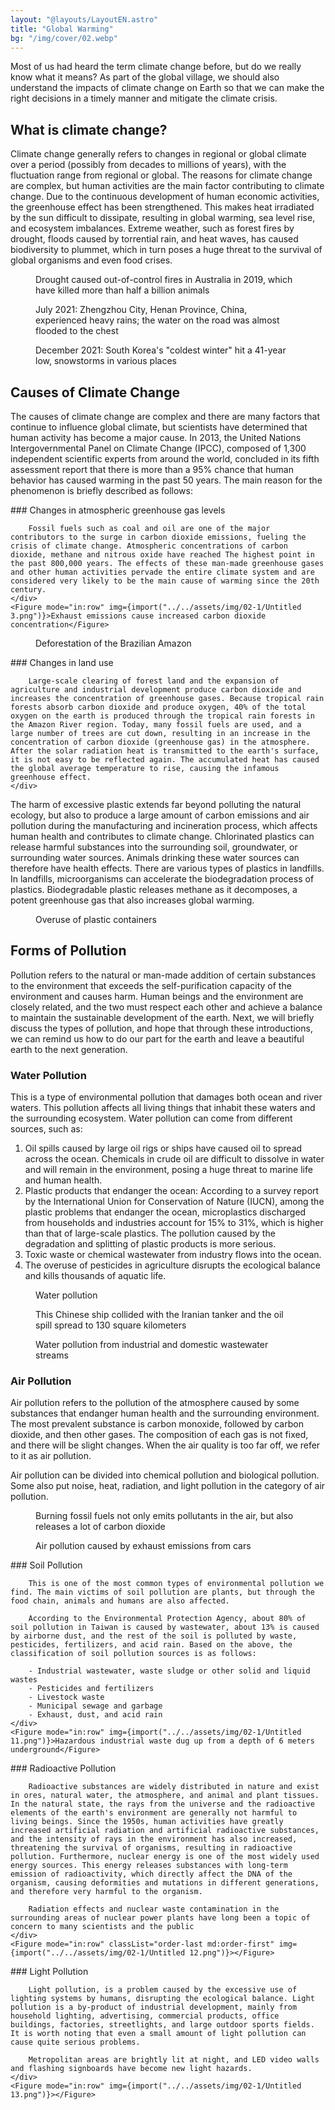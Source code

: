 ```yaml
---
layout: "@layouts/LayoutEN.astro"
title: "Global Warming"
bg: "/img/cover/02.webp"
---
```



Most of us had heard the term climate change before, but do we really know what it means? As part of the global village, we should also understand the impacts of climate change on Earth so that we can make the right decisions in a timely manner and mitigate the climate crisis.

## What is climate change?

Climate change generally refers to changes in regional or global climate over a period (possibly from decades to millions of years), with the fluctuation range from regional or global. The reasons for climate change are complex, but human activities are the main factor contributing to climate change. Due to the continuous development of human economic activities, the greenhouse effect has been strengthened. This makes heat irradiated by the sun difficult to dissipate, resulting in global warming, sea level rise, and ecosystem imbalances. Extreme weather, such as forest fires by drought, floods caused by torrential rain, and heat waves, has caused biodiversity to plummet, which in turn poses a huge threat to the survival of global organisms and even food crises.

<Row>
    <Figure mode="in:row" img={import("../../assets/img/02-1/Untitled.png")}>Drought caused out-of-control fires in Australia in 2019, which have killed more than half a billion animals</Figure>
    <Figure mode="in:row" img={import("../../assets/img/02-1/Untitled 1.png")}>July 2021: Zhengzhou City, Henan Province, China, experienced heavy rains; the water on the road was almost flooded to the chest</Figure>
    <Figure mode="in:row" img={import("../../assets/img/02-1/Untitled 2.png")}>December 2021: South Korea's "coldest winter" hit a 41-year low, snowstorms in various places</Figure>
</Row>

## Causes of Climate Change

The causes of climate change are complex and there are many factors that continue to influence global climate, but scientists have determined that human activity has become a major cause. In 2013, the United Nations Intergovernmental Panel on Climate Change (IPCC), composed of 1,300 independent scientific experts from around the world, concluded in its fifth assessment report that there is more than a 95% chance that human behavior has caused warming in the past 50 years. The main reason for the phenomenon is briefly described as follows:


<Row>
    <div>
        ### Changes in atmospheric greenhouse gas levels

        Fossil fuels such as coal and oil are one of the major contributors to the surge in carbon dioxide emissions, fueling the crisis of climate change. Atmospheric concentrations of carbon dioxide, methane and nitrous oxide have reached The highest point in the past 800,000 years. The effects of these man-made greenhouse gases and other human activities pervade the entire climate system and are considered very likely to be the main cause of warming since the 20th century.
    </div>
    <Figure mode="in:row" img={import("../../assets/img/02-1/Untitled 3.png")}>Exhaust emissions cause increased carbon dioxide concentration</Figure>

</Row>

<Row>
    <Figure mode="in:row" classList="order-last md:order-first" img={import("../../assets/img/02-1/Untitled 4.png")}>Deforestation of the Brazilian Amazon</Figure>
    <div>
        ### Changes in land use

        Large-scale clearing of forest land and the expansion of agriculture and industrial development produce carbon dioxide and increases the concentration of greenhouse gases. Because tropical rain forests absorb carbon dioxide and produce oxygen, 40% of the total oxygen on the earth is produced through the tropical rain forests in the Amazon River region. Today, many fossil fuels are used, and a large number of trees are cut down, resulting in an increase in the concentration of carbon dioxide (greenhouse gas) in the atmosphere. After the solar radiation heat is transmitted to the earth's surface, it is not easy to be reflected again. The accumulated heat has caused the global average temperature to rise, causing the infamous greenhouse effect.
    </div>
</Row>

<Row>
    <div>
        The harm of excessive plastic extends far beyond polluting the natural ecology, but also to produce a large amount of carbon emissions and air pollution during the manufacturing and incineration process, which affects human health and contributes to climate change. Chlorinated plastics can release harmful substances into the surrounding soil, groundwater, or surrounding water sources. Animals drinking these water sources can therefore have health effects. There are various types of plastics in landfills. In landfills, microorganisms can accelerate the biodegradation process of plastics. Biodegradable plastic releases methane as it decomposes, a potent greenhouse gas that also increases global warming.
    </div>
    <Figure mode="in:row" img={import("../../assets/img/02-1/Untitled 5.png")}>Overuse of plastic containers</Figure>
</Row>

## Forms of Pollution

Pollution refers to the natural or man-made addition of certain substances to the environment that exceeds the self-purification capacity of the environment and causes harm. Human beings and the environment are closely related, and the two must respect each other and achieve a balance to maintain the sustainable development of the earth. Next, we will briefly discuss the types of pollution, and hope that through these introductions, we can remind us how to do our part for the earth and leave a beautiful earth to the next generation.

### Water Pollution

This is a type of environmental pollution that damages both ocean and river waters. This pollution affects all living things that inhabit these waters and the surrounding ecosystem. Water pollution can come from different sources, such as:

1. Oil spills caused by large oil rigs or ships have caused oil to spread across the ocean. Chemicals in crude oil are difficult to dissolve in water and will remain in the environment, posing a huge threat to marine life and human health.
2. Plastic products that endanger the ocean: According to a survey report by the International Union for Conservation of Nature (IUCN), among the plastic problems that endanger the ocean, microplastics discharged from households and industries account for 15% to 31%, which is higher than that of large-scale plastics. The pollution caused by the degradation and splitting of plastic products is more serious.
3. Toxic waste or chemical wastewater from industry flows into the ocean.
4. The overuse of pesticides in agriculture disrupts the ecological balance and kills thousands of aquatic life.

<Row>
    <Figure mode="in:row" img={import("../../assets/img/02-1/Untitled 6.png")}>Water pollution</Figure>
    <Figure mode="in:row" img={import("../../assets/img/02-1/Untitled 7.png")}>This Chinese ship collided with the Iranian tanker and the oil spill spread to 130 square kilometers</Figure>
    <Figure mode="in:row" img={import("../../assets/img/02-1/Untitled 8.png")}>Water pollution from industrial and domestic wastewater streams</Figure>
</Row>

### Air Pollution

Air pollution refers to the pollution of the atmosphere caused by some substances that endanger human health and the surrounding environment. The most prevalent substance is carbon monoxide, followed by carbon dioxide, and then other gases. The composition of each gas is not fixed, and there will be slight changes. When the air quality is too far off, we refer to it as air pollution.

Air pollution can be divided into chemical pollution and biological pollution. Some also put noise, heat, radiation, and light pollution in the category of air pollution.

<Row>
    <Figure mode="in:row" img={import("../../assets/img/02-1/Untitled 9.png")}>Burning fossil fuels not only emits pollutants in the air, but also releases a lot of carbon dioxide</Figure>
    <Figure mode="in:row" img={import("../../assets/img/02-1/Untitled 10.png")}>Air pollution caused by exhaust emissions from cars</Figure>
</Row>

<Row>
    <div>
        ### Soil Pollution

        This is one of the most common types of environmental pollution we find. The main victims of soil pollution are plants, but through the food chain, animals and humans are also affected.

        According to the Environmental Protection Agency, about 80% of soil pollution in Taiwan is caused by wastewater, about 13% is caused by airborne dust, and the rest of the soil is polluted by waste, pesticides, fertilizers, and acid rain. Based on the above, the classification of soil pollution sources is as follows:

        - Industrial wastewater, waste sludge or other solid and liquid wastes
        - Pesticides and fertilizers
        - Livestock waste
        - Municipal sewage and garbage
        - Exhaust, dust, and acid rain
    </div>
    <Figure mode="in:row" img={import("../../assets/img/02-1/Untitled 11.png")}>Hazardous industrial waste dug up from a depth of 6 meters underground</Figure>
</Row>

<Row>
    <div>
        ### Radioactive Pollution

        Radioactive substances are widely distributed in nature and exist in ores, natural water, the atmosphere, and animal and plant tissues. In the natural state, the rays from the universe and the radioactive elements of the earth's environment are generally not harmful to living beings. Since the 1950s, human activities have greatly increased artificial radiation and artificial radioactive substances, and the intensity of rays in the environment has also increased, threatening the survival of organisms, resulting in radioactive pollution. Furthermore, nuclear energy is one of the most widely used energy sources. This energy releases substances with long-term emission of radioactivity, which directly affect the DNA of the organism, causing deformities and mutations in different generations, and therefore very harmful to the organism.
        
        Radiation effects and nuclear waste contamination in the surrounding areas of nuclear power plants have long been a topic of concern to many scientists and the public
    </div>
    <Figure mode="in:row" classList="order-last md:order-first" img={import("../../assets/img/02-1/Untitled 12.png")}></Figure>
</Row>

<Row>
    <div>
        ### Light Pollution

        Light pollution, is a problem caused by the excessive use of lighting systems by humans, disrupting the ecological balance. Light pollution is a by-product of industrial development, mainly from household lighting, advertising, commercial products, office buildings, factories, streetlights, and large outdoor sports fields. It is worth noting that even a small amount of light pollution can cause quite serious problems.
        
        Metropolitan areas are brightly lit at night, and LED video walls and flashing signboards have become new light hazards.
    </div>
    <Figure mode="in:row" img={import("../../assets/img/02-1/Untitled 13.png")}></Figure>
</Row>